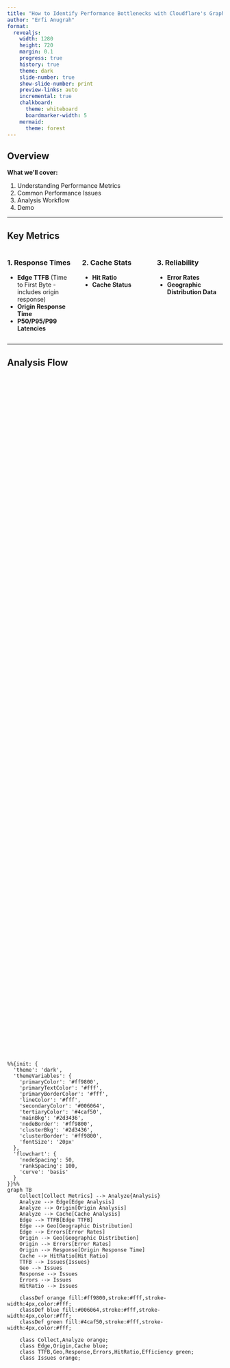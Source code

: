 ```yaml
---
title: "How to Identify Performance Bottlenecks with Cloudflare's GraphQL Datasets" 
author: "Erfi Anugrah" 
format:
  revealjs:
    width: 1280
    height: 720
    margin: 0.1
    progress: true
    history: true
    theme: dark
    slide-number: true
    show-slide-number: print
    preview-links: auto
    incremental: true
    chalkboard:
      theme: whiteboard
      boardmarker-width: 5
    mermaid:
      theme: forest
---
```


## Overview {.larger}

**What we'll cover:**

1. Understanding Performance Metrics
2. Common Performance Issues
3. Analysis Workflow
4. Demo

---

## Key Metrics 

::: {.columns}

::: {.column width="30%"}
### 1. Response Times
- **Edge TTFB** (Time to First Byte - includes origin response)
- **Origin Response Time**
- **P50/P95/P99 Latencies**
:::

::: {.column width="30%"}
### 2. Cache Stats
- **Hit Ratio**
- **Cache Status**
:::

::: {.column width="30%"}
### 3. Reliability
- **Error Rates**
- **Geographic Distribution Data**

:::

:::

---

## Analysis Flow

<style>
.mermaid-container {
  display: flex;
  justify-content: center;
  align-items: center;
  height: 100%;
}
.reveal .slide-number {
  font-size: 20px;
}
.reveal .slides {
  font-size: 30px;
}
.smaller {
  font-size: 24px;
}

#mermaid-1 {
  width: 720px;
}
#mermaid-2 {
  width: 650px;
}
#mermaid-3 {
  width: 720px;
}
</style>

<div class="mermaid-container">
```mermaid
%%{init: {
  'theme': 'dark',
  'themeVariables': {
    'primaryColor': '#ff9800',
    'primaryTextColor': '#fff',
    'primaryBorderColor': '#fff',
    'lineColor': '#fff',
    'secondaryColor': '#006064',
    'tertiaryColor': '#4caf50',
    'mainBkg': '#2d3436',
    'nodeBorder': '#ff9800',
    'clusterBkg': '#2d3436',
    'clusterBorder': '#ff9800',
    'fontSize': '20px'
  },
  'flowchart': {
    'nodeSpacing': 50,
    'rankSpacing': 100,
    'curve': 'basis'
  }
}}%%
graph TB
    Collect[Collect Metrics] --> Analyze{Analysis}
    Analyze --> Edge[Edge Analysis]
    Analyze --> Origin[Origin Analysis]
    Analyze --> Cache[Cache Analysis]
    Edge --> TTFB[Edge TTFB]
    Edge --> Geo[Geographic Distribution]
    Edge --> Errors[Error Rates]
    Origin --> Geo[Geographic Distribution]
    Origin --> Errors[Error Rates]
    Origin --> Response[Origin Response Time]
    Cache --> HitRatio[Hit Ratio]
    TTFB --> Issues{Issues}
    Geo --> Issues
    Response --> Issues
    Errors --> Issues
    HitRatio --> Issues

    classDef orange fill:#ff9800,stroke:#fff,stroke-width:4px,color:#fff;
    classDef blue fill:#006064,stroke:#fff,stroke-width:4px,color:#fff;
    classDef green fill:#4caf50,stroke:#fff,stroke-width:4px,color:#fff;

    class Collect,Analyze orange;
    class Edge,Origin,Cache blue;
    class TTFB,Geo,Response,Errors,HitRatio,Efficiency green;
    class Issues orange;
  ```
</div>

---

## Request Flow

<div class="mermaid-container">
```mermaid
%%{init: {
  'theme': 'dark',
  'themeVariables': {
    'primaryColor': '#ff9800',
    'primaryTextColor': '#fff',
    'primaryBorderColor': '#fff',
    'lineColor': '#fff',
    'secondaryColor': '#006064',
    'tertiaryColor': '#4caf50',
    'mainBkg': '#2d3436',
    'nodeBorder': '#ff9800',
    'actorBorder': '#ff9800',
    'actorBackground': '#ff9800',
    'actorTextColor': '#fff',
    'noteBorderColor': '#006064',
    'noteTextColor': '#fff',
    'noteBackground': '#006064'
  }
}}%%
sequenceDiagram
    participant User
    participant Edge
    participant Cache
    participant Origin
    
    User->>Edge: Request
    Edge->>Cache: Check Cache
    alt Cache Hit
        Cache-->>Edge: Serve from Cache
        Edge-->>User: Fast Response
        Note over Edge,User: Typical: <50ms
    else Cache Miss
        Cache-->>Edge: Not Found
        Edge->>Origin: Forward Request
        Note over Origin: Process Request
        Origin-->>Edge: Response
        Edge->>Cache: Store in Cache
        Edge-->>User: Slower Response
        Note over Edge,User: Typical: >100ms
    end
```
</div>

---

## Common Issues 
::: {.columns}

::: {.column width="30%"}
### 1. High TTFB
- Check origin server response times
- Check network paths - MTRs/traceroutes
- Monitor backend latency - Prometheus metrics of services
:::

::: {.column width="30%"}
### 2. Cache Problems
- Review Cache Rules
- Analyze MISS patterns
:::

::: {.column width="30%"}
### 3. Regional Issues
- Check traffic patterns

:::

:::

---

## Geographic Analysis

<div class="mermaid-container">
```mermaid
%%{init: {
  'theme': 'dark',
  'themeVariables': {
    'primaryColor': '#ff9800',
    'primaryTextColor': '#fff',
    'primaryBorderColor': '#fff',
    'lineColor': '#fff',
    'secondaryColor': '#006064',
    'tertiaryColor': '#4caf50',
    'mainBkg': '#2d3436',
    'nodeBorder': '#ff9800',
    'clusterBkg': '#2d3436',
    'clusterBorder': '#ff9800'
  }
}}%%
graph TB
    A[Geographic Analysis] --> B{Performance Metrics}
    B --> C[Response Times]
    B --> D[Cache Performance]
    B --> E[Error Rates]
    C --> F[Regional TTFB]
    C --> G[Origin Latency]
    D --> H[Regional Cache Hits]
    D --> I[Bandwidth Usage]
    E --> J[Error Distribution]
    E --> K[Timeout Patterns]
    F --> L{Action Items}
    G --> L
    H --> L
    I --> L
    J --> L
    K --> L
    L --> M[Build Observability]
    L --> N[Origin Placement]
    L --> O[Cache Rules]
    L --> P[Error Handling]

    classDef orange fill:#ff9800,stroke:#fff,stroke-width:2px,color:#fff;
    classDef blue fill:#006064,stroke:#fff,stroke-width:2px,color:#fff;
    classDef green fill:#4caf50,stroke:#fff,stroke-width:2px,color:#fff;

    class A,B,L orange;
    class C,D,E blue;
    class F,G,H,I,J,K,M,N,O,P green;
```
</div>


## Optimization Recommendations 

| Issue                   | Investigate              | Solution                                                                                       |
|-------------------------|--------------------------|------------------------------------------------------------------------------------------------|
| **High TTFB**           | Origin response times    | - Optimize application logic <br> - Horizontal/vertical Scaling                                |
| **Low Cache Hit Ratio** | Cache rule analysis      | - Add "cache everything" type rules <br> - Review TTL settings <br> - Set up custom cache keys |
| **Regional**            | Geographic distribution  | - Add origins in more locations                                                                |
| **Bandwidth**           | CDN                      | - Enable compression (gzip, brotli, zstd)                                                      |

## Monitoring Tools

::: {.columns}

::: {.column width="30%"}
#### **Analytics**
- 📈 Response time graphs
- 🗄 Cache hit ratios
- 🚨 Error rate tracking
- 🌐 Bandwidth usage
- 🗺 Geographic distribution
:::

::: {.column width="30%"}
#### **Diagnostics**
- 👥 Real User Monitoring
- 🛣 Traceroute analysis
- 🔐 SSL/TLS metrics
:::

::: {.column width="30%"}
#### **Alerts**
- ⚠️ Performance thresholds
- 📉 Error rate spikes
- 🧩 Cache efficiency drops
- 💻 Origin health
- 🏢 Edge status
:::

:::

---

## Demo and Q&A {.center}

